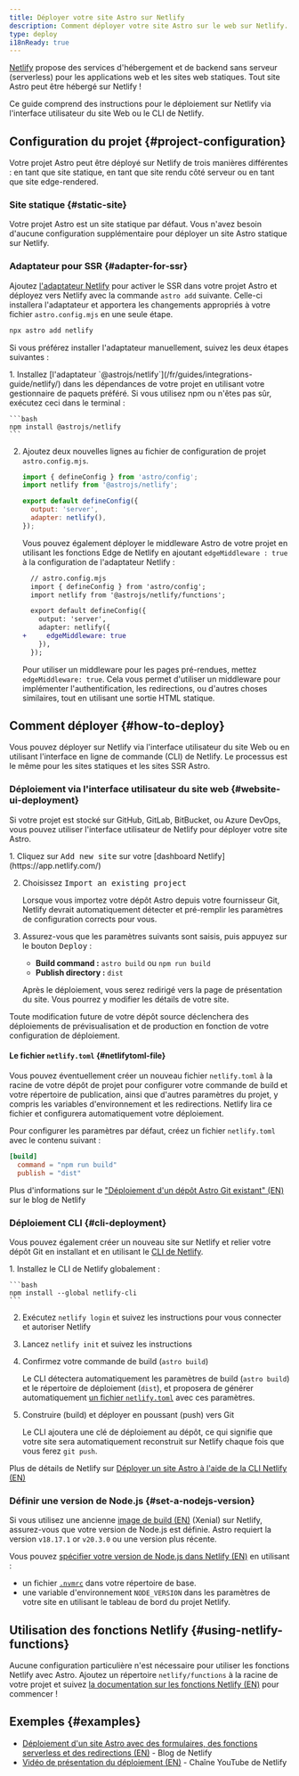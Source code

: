 ```yaml
---
title: Déployer votre site Astro sur Netlify
description: Comment déployer votre site Astro sur le web sur Netlify.
type: deploy
i18nReady: true
---
```


[Netlify](https://netlify.com) propose des services d'hébergement et de backend sans serveur (serverless) pour les applications web et les sites web statiques. Tout site Astro peut être hébergé sur Netlify !

Ce guide comprend des instructions pour le déploiement sur Netlify via l'interface utilisateur du site Web ou le CLI de Netlify.

## Configuration du projet \{#project-configuration\}

Votre projet Astro peut être déployé sur Netlify de trois manières différentes : en tant que site statique, en tant que site rendu côté serveur ou en tant que site edge-rendered.

### Site statique \{#static-site\}

Votre projet Astro est un site statique par défaut. Vous n'avez besoin d'aucune configuration supplémentaire pour déployer un site Astro statique sur Netlify.

### Adaptateur pour SSR \{#adapter-for-ssr\}

Ajoutez [l'adaptateur Netlify](/fr/guides/integrations-guide/netlify/) pour activer le SSR dans votre projet Astro et déployez vers Netlify avec la commande `astro add` suivante. Celle-ci installera l'adaptateur et apportera les changements appropriés à votre fichier `astro.config.mjs` en une seule étape.

```bash
npx astro add netlify
```

Si vous préférez installer l'adaptateur manuellement, suivez les deux étapes suivantes :

<Steps>
1. Installez [l'adaptateur `@astrojs/netlify`](/fr/guides/integrations-guide/netlify/) dans les dépendances de votre projet en utilisant votre gestionnaire de paquets préféré. Si vous utilisez npm ou n'êtes pas sûr, exécutez ceci dans le terminal :

    ```bash
    npm install @astrojs/netlify
    ```

2. Ajoutez deux nouvelles lignes au fichier de configuration de projet `astro.config.mjs`.

    ```js title="astro.config.mjs" ins={2, 5-6}
    import { defineConfig } from 'astro/config';
    import netlify from '@astrojs/netlify';

    export default defineConfig({
      output: 'server',
      adapter: netlify(),
    });
    ```

    Vous pouvez également déployer le middleware Astro de votre projet en utilisant les fonctions Edge de Netlify en ajoutant `edgeMiddleware : true` à la configuration de l'adaptateur Netlify :
  
    ```diff lang="js"
      // astro.config.mjs
      import { defineConfig } from 'astro/config';
      import netlify from '@astrojs/netlify/functions';

      export default defineConfig({
        output: 'server',
        adapter: netlify({
    +     edgeMiddleware: true
        }),
      });
    ```

  
    Pour utiliser un middleware pour les pages pré-rendues, mettez `edgeMiddleware: true`. Cela vous permet d'utiliser un middleware pour implémenter l'authentification, les redirections, ou d'autres choses similaires, tout en utilisant une sortie HTML statique.
</Steps>

## Comment déployer \{#how-to-deploy\}

Vous pouvez déployer sur Netlify via l'interface utilisateur du site Web ou en utilisant l'interface en ligne de commande (CLI) de Netlify. Le processus est le même pour les sites statiques et les sites SSR Astro.

### Déploiement via l'interface utilisateur du site web \{#website-ui-deployment\}

Si votre projet est stocké sur GitHub, GitLab, BitBucket, ou Azure DevOps, vous pouvez utiliser l'interface utilisateur de Netlify pour déployer votre site Astro.

<Steps>
1. Cliquez sur <kbd>Add new site</kbd> sur votre [dashboard Netlify](https://app.netlify.com/)

2. Choisissez <kbd>Import an existing project</kbd>

    Lorsque vous importez votre dépôt Astro depuis votre fournisseur Git, Netlify devrait automatiquement détecter et pré-remplir les paramètres de configuration corrects pour vous.

3. Assurez-vous que les paramètres suivants sont saisis, puis appuyez sur le bouton <kbd>Deploy</kbd> :

    - **Build command :** `astro build` ou `npm run build`
    - **Publish directory :** `dist`

    Après le déploiement, vous serez redirigé vers la page de présentation du site. Vous pourrez y modifier les détails de votre site.
</Steps>

 Toute modification future de votre dépôt source déclenchera des déploiements de prévisualisation et de production en fonction de votre configuration de déploiement.

 #### Le fichier `netlify.toml` \{#netlifytoml-file\}

 Vous pouvez éventuellement créer un nouveau fichier `netlify.toml` à la racine de votre dépôt de projet pour configurer votre commande de build et votre répertoire de publication, ainsi que d'autres paramètres du projet, y compris les variables d'environnement et les redirections. Netlify lira ce fichier et configurera automatiquement votre déploiement.

 Pour configurer les paramètres par défaut, créez un fichier `netlify.toml` avec le contenu suivant :
    
```toml
[build]
  command = "npm run build"
  publish = "dist"
```

<ReadMore>Plus d'informations sur le ["Déploiement d'un dépôt Astro Git existant" (EN)](https://www.netlify.com/blog/how-to-deploy-astro/#deploy-an-existing-git-repository-to-netlify) sur le blog de Netlify</ReadMore>

### Déploiement CLI \{#cli-deployment\}

Vous pouvez également créer un nouveau site sur Netlify et relier votre dépôt Git en installant et en utilisant le [CLI de Netlify](https://cli.netlify.com/).

<Steps>
1. Installez le CLI de Netlify globalement : 
   
    ```bash
    npm install --global netlify-cli
    ```

2. Exécutez `netlify login` et suivez les instructions pour vous connecter et autoriser Netlify

3. Lancez `netlify init` et suivez les instructions

4. Confirmez votre commande de build (`astro build`)

    Le CLI détectera automatiquement les paramètres de build (`astro build`) et le répertoire de déploiement (`dist`), et proposera de générer automatiquement [un fichier `netlify.toml`](#netlifytoml-file) avec ces paramètres.
    
5. Construire (build) et déployer en poussant (push) vers Git
   
   Le CLI ajoutera une clé de déploiement au dépôt, ce qui signifie que votre site sera automatiquement reconstruit sur Netlify chaque fois que vous ferez `git push`.
</Steps>

<ReadMore>Plus de détails de Netlify sur [Déployer un site Astro à l'aide de la CLI Netlify (EN)](https://www.netlify.com/blog/how-to-deploy-astro/#link-your-astro-project-and-deploy-using-the-netlify-cli)</ReadMore>

### Définir une version de Node.js \{#set-a-nodejs-version\}

Si vous utilisez une ancienne [image de build (EN)](https://docs.netlify.com/configure-builds/get-started/#build-image-selection) (Xenial) sur Netlify, assurez-vous que votre version de Node.js est définie. Astro requiert la version `v18.17.1` or `v20.3.0` ou une version plus récente.

Vous pouvez [spécifier votre version de Node.js dans Netlify (EN)](https://docs.netlify.com/configure-builds/manage-dependencies/#node-js-and-javascript) en utilisant :
- un fichier [`.nvmrc`](https://github.com/nvm-sh/nvm#nvmrc) dans votre répertoire de base.
- une variable d'environnement `NODE_VERSION` dans les paramètres de votre site en utilisant le tableau de bord du projet Netlify.

## Utilisation des fonctions Netlify \{#using-netlify-functions\}

Aucune configuration particulière n'est nécessaire pour utiliser les fonctions Netlify avec Astro. Ajoutez un répertoire `netlify/functions` à la racine de votre projet et suivez [la documentation sur les fonctions Netlify (EN)](https://docs.netlify.com/functions/overview/) pour commencer !

## Exemples \{#examples\}

- [Déploiement d'un site Astro avec des formulaires, des fonctions serverless et des redirections (EN)](https://www.netlify.com/blog/deploy-an-astro-site-with-forms-serverless-functions-and-redirects/) - Blog de Netlify
- [Vidéo de présentation du déploiement (EN)](https://youtu.be/GrSLYq6ZTes) - Chaîne YouTube de Netlify

